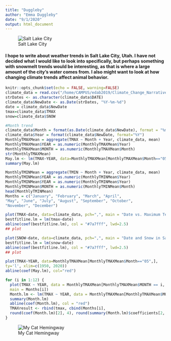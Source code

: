 ```yaml
---
title: "Duggleby"
author: "Emma Duggleby"
date: "9/1/2020"
output: html_document
---
```


![Salt Lake City](/home/CAMPUS/edab2019/Climate_Change_Narratives/Student_Folders/Duggleby/SLC.jpg)

<h4>I hope to write about weather trends in Salt Lake City, Utah. I have not decided  what I would like to look into specifically, but perhaps something with snowmelt trends would be interesting, as that is where a large amount of the city's water comes from. I also might want to look at how changing climate trends affect animal behavior. </h4>

```r
knitr::opts_chunk$set(echo = FALSE, warning=FALSE)
climate_data = read.csv("/home/CAMPUS/edab2019/Climate_Change_Narratives/Data/FA20/Duggleby_SaltLakeCity_data.csv")
strDates <- as.character(climate_data$DATE)
climate_data$NewDate <- as.Date(strDates, "%Y-%m-%d")
date = climate_data$NewDate
tmax=climate_data$TMAX
snow=climate_data$SNOW

#Month trend
climate_data$Month = format(as.Date(climate_data$NewDate), format = "%m")
climate_data$Year = format(climate_data$NewDate, format="%Y")
MonthlyTMAXMean = aggregate(TMAX ~ Month + Year, climate_data, mean)
MonthlyTMAXMean$YEAR = as.numeric(MonthlyTMAXMean$Year)
MonthlyTMAXMean$MONTH = as.numeric(MonthlyTMAXMean$Month)
str(MonthlyTMAXMean)
May.lm <- lm(TMAX~YEAR, data=MonthlyTMAXMean[MonthlyTMAXMean$Month=="05",])
summary(May.lm)

MonthlyTMINMean = aggregate(TMIN ~ Month + Year, climate_data, mean)
MonthlyTMINMean$YEAR = as.numeric(MonthlyTMINMean$Year)
MonthlyTMINMean$YEAR = as.numeric(MonthlyTMINMean$Year)
MonthlyTMINMean$MONTH = as.numeric(MonthlyTMINMean$Month)
head(MonthlyTMINMean)
Months = c("January", "February", "March", "April",
"May", "June", "July", "August", "September", "October",
"November", "December")
```

```r
plot(TMAX~date, data=climate_data, pch=",", main = "Date vs. Maximum Temperature in Salt Lake City", ylab = "Maximum Temperature", xlab = "Date")
bestfitline.lm = lm(tmax~date)
abline(coef(bestfitline.lm), col = "#7a7fff", lwd=2.5)
## plot 
```
```r
plot(SNOW~date, data=climate_data, pch=",", main = "Date and Snow in Salt Lake City", ylab = "Snow Level", xlab = "Date")
bestfitline.lm = lm(snow~date)
abline(coef(bestfitline.lm), col = "#7a7fff", lwd=2.5)
## plot 
```

```r
plot(TMAX~YEAR, data=MonthlyTMAXMean[MonthlyTMAXMean$Month=="05",],
ty='l', xlim=c(1950, 2020))
abline(coef(May.lm), col="red")

for (i in 1:12) {
  plot(TMAX ~ YEAR, data = MonthlyTMAXMean[MonthlyTMAXMean$MONTH == i, ], ty = "l", las = 1, xlim = c(1940, 2020),
  main = Months[i])
  Month.lm <- lm(TMAX ~ YEAR, data = MonthlyTMAXMean[MonthlyTMAXMean$MONTH ==i, ])
  summary(Month.lm)
  abline(coef(Month.lm), col = "red")
  TMAXresult <- rbind(tmax, cbind(Months[i],
  round(coef(Month.lm)[2], 4), round(summary(Month.lm)$coefficients[2, 4], 4), round(summary(Month.lm)$r.squared, 3)))
}
```

![My Cat Hemingway](/home/CAMPUS/edab2019/Climate_Change_Narratives/Student_Folders/Duggleby/Hemingway.PNG)